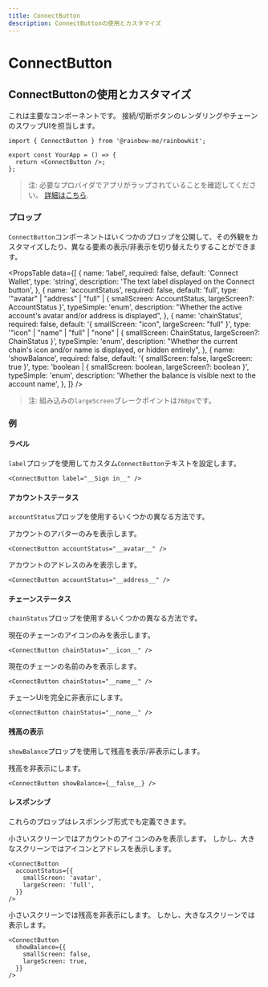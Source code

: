 ```yaml
---
title: ConnectButton
description: ConnectButtonの使用とカスタマイズ
---
```


# ConnectButton

## ConnectButtonの使用とカスタマイズ

これは主要なコンポーネントです。 接続/切断ボタンのレンダリングやチェーンのスワップUIを担当します。

```tsx
import { ConnectButton } from '@rainbow-me/rainbowkit';

export const YourApp = () => {
  return <ConnectButton />;
};
```

> 注: 必要なプロバイダでアプリがラップされていることを確認してください。 [詳細はこちら](/docs/installation#wrap-providers).

### プロップ

`ConnectButton`コンポーネントはいくつかのプロップを公開して、その外観をカスタマイズしたり、異なる要素の表示/非表示を切り替えたりすることができます。

<PropsTable
  data={[
    {
      name: 'label',
      required: false,
      default: 'Connect Wallet',
      type: 'string',
      description: 'The text label displayed on the Connect button',
    },
    {
      name: 'accountStatus',
      required: false,
      default: 'full',
      type: '"avatar" | "address" | "full" | { smallScreen: AccountStatus, largeScreen?: AccountStatus }',
      typeSimple: 'enum',
      description:
        "Whether the active account's avatar and/or address is displayed",
    },
    {
      name: 'chainStatus',
      required: false,
      default: '{ smallScreen: "icon", largeScreen: "full" }',
      type: '"icon" | "name" | "full" | "none" | { smallScreen: ChainStatus, largeScreen?: ChainStatus }',
      typeSimple: 'enum',
      description:
        "Whether the current chain's icon and/or name is displayed, or hidden entirely",
    },
    {
      name: 'showBalance',
      required: false,
      default: '{ smallScreen: false, largeScreen: true }',
      type: 'boolean | { smallScreen: boolean, largeScreen?: boolean }',
      typeSimple: 'enum',
      description:
        'Whether the balance is visible next to the account name',
    },
  ]}
/>

> 注: 組み込みの`largeScreen`ブレークポイントは`768px`です。

### 例

#### ラベル

`label`プロップを使用してカスタム`ConnectButton`テキストを設定します。

```tsx
<ConnectButton label="__Sign in__" />
```

#### アカウントステータス

`accountStatus`プロップを使用するいくつかの異なる方法です。

アカウントのアバターのみを表示します。

```tsx
<ConnectButton accountStatus="__avatar__" />
```

アカウントのアドレスのみを表示します。

```tsx
<ConnectButton accountStatus="__address__" />
```

#### チェーンステータス

`chainStatus`プロップを使用するいくつかの異なる方法です。

現在のチェーンのアイコンのみを表示します。

```tsx
<ConnectButton chainStatus="__icon__" />
```

現在のチェーンの名前のみを表示します。

```tsx
<ConnectButton chainStatus="__name__" />
```

チェーンUIを完全に非表示にします。

```tsx
<ConnectButton chainStatus="__none__" />
```

#### 残高の表示

`showBalance`プロップを使用して残高を表示/非表示にします。

残高を非表示にします。

```tsx
<ConnectButton showBalance={__false__} />
```

#### レスポンシブ

これらのプロップはレスポンシブ形式でも定義できます。

小さいスクリーンではアカウントのアイコンのみを表示します。 しかし、大きなスクリーンではアイコンとアドレスを表示します。

```tsx
<ConnectButton
  accountStatus={{
    smallScreen: 'avatar',
    largeScreen: 'full',
  }}
/>
```

小さいスクリーンでは残高を非表示にします。 しかし、大きなスクリーンでは表示します。

```tsx
<ConnectButton
  showBalance={{
    smallScreen: false,
    largeScreen: true,
  }}
/>
```
